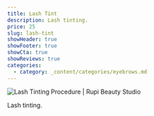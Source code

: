 ```yaml
---
title: Lash Tint
description: Lash tinting.
price: 25
slug: lash-tint
showHeader: true
showFooter: true
showCta: true
showReviews: true
categories:
  - category: _content/categories/eyebrows.md
---
```


![Lash Tinting Procedure | Rupi Beauty Studio](/uploads/services/lash-lift-result.webp 'Lash Tinting Procedure | Rupi Beauty Studio')

Lash tinting.
